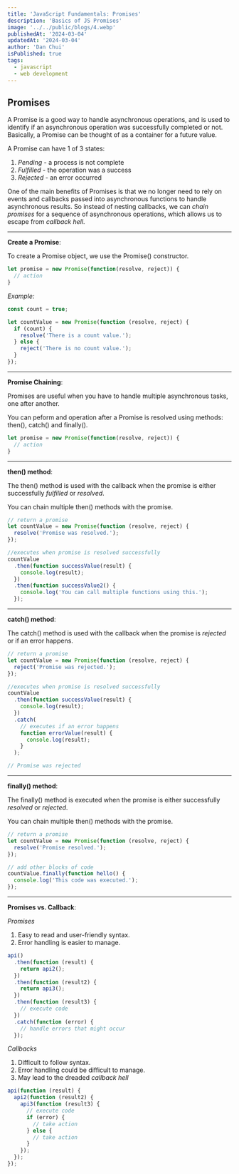 ```yaml
---
title: 'JavaScript Fundamentals: Promises'
description: 'Basics of JS Promises'
image: '../../public/blogs/4.webp'
publishedAt: '2024-03-04'
updatedAt: '2024-03-04'
author: 'Dan Chui'
isPublished: true
tags:
  - javascript
  - web development
---
```


## Promises

A Promise is a good way to handle asynchronous operations, and is used to identify if an asynchronous operation was successfully completed or not. Basically, a Promise can be thought of as a container for a future value.

A Promise can have 1 of 3 states:

1.  _Pending_ - a process is not complete
2.  _Fulfilled_ - the operation was a success
3.  _Rejected_ - an error occurred

One of the main benefits of Promises is that we no longer need to rely on events and callbacks passed into asynchronous functions to handle asynchronous results. So instead of nesting callbacks, we can _chain promises_ for a sequence of asynchronous operations, which allows us to escape from _callback hell_.

---

**Create a Promise**:

To create a Promise object, we use the Promise() constructor.

```js
let promise = new Promise(function(resolve, reject)) {
  // action
}
```

_Example:_

```js
const count = true;

let countValue = new Promise(function (resolve, reject) {
  if (count) {
    resolve('There is a count value.');
  } else {
    reject('There is no count value.');
  }
});
```

---

**Promise Chaining**:

Promises are useful when you have to handle multiple asynchronous tasks, one after another.

You can peform and operation after a Promise is resolved using methods: then(), catch() and finally().

```js
let promise = new Promise(function(resolve, reject)) {
  // action
}
```

---

**then() method**:

The then() method is used with the callback when the promise is either successfully _fulfilled_ or _resolved_.

You can chain multiple then() methods with the promise.

```js
// return a promise
let countValue = new Promise(function (resolve, reject) {
  resolve('Promise was resolved.');
});

//executes when promise is resolved successfully
countValue
  .then(function successValue(result) {
    console.log(result);
  })
  .then(function successValue2() {
    console.log('You can call multiple functions using this.');
  });
```

---

**catch() method**:

The catch() method is used with the callback when the promise is _rejected_ or if an error happens.

```js
// return a promise
let countValue = new Promise(function (resolve, reject) {
  reject('Promise was rejected.');
});

//executes when promise is resolved successfully
countValue
  .then(function successValue(result) {
    console.log(result);
  })
  .catch(
    // executes if an error happens
    function errorValue(result) {
      console.log(result);
    }
  );

// Promise was rejected
```

---

**finally() method**:

The finally() method is executed when the promise is either successfully _resolved_ or _rejected_.

You can chain multiple then() methods with the promise.

```js
// return a promise
let countValue = new Promise(function (resolve, reject) {
  resolve('Promise resolved.');
});

// add other blocks of code
countValue.finally(function hello() {
  console.log('This code was executed.');
});
```

---

**Promises vs. Callback**:

_Promises_

1. Easy to read and user-friendly syntax.
2. Error handling is easier to manage.

```js
api()
  .then(function (result) {
    return api2();
  })
  .then(function (result2) {
    return api3();
  })
  .then(function (result3) {
    // execute code
  })
  .catch(function (error) {
    // handle errors that might occur
  });
```

_Callbacks_

1. Difficult to follow syntax.
2. Error handling could be difficult to manage.
3. May lead to the dreaded _callback hell_

```js
api(function (result) {
  api2(function (result2) {
    api3(function (result3) {
      // execute code
      if (error) {
        // take action
      } else {
        // take action
      }
    });
  });
});
```
